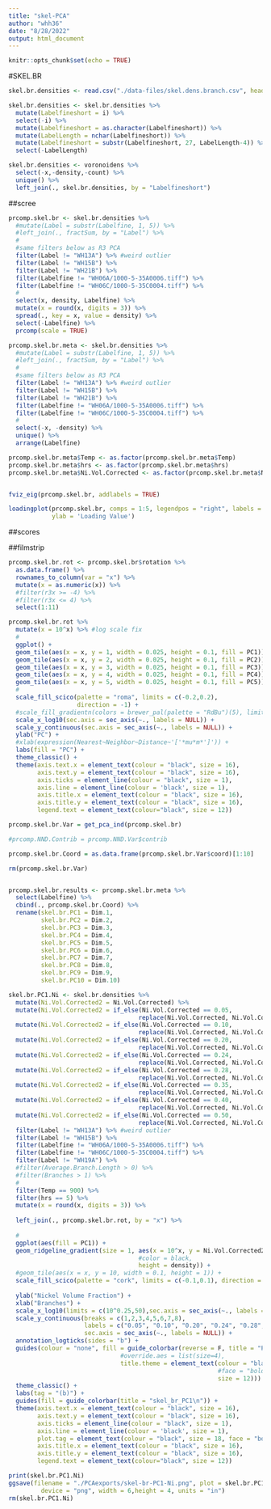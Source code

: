 ```yaml
---
title: "skel-PCA"
author: "whh36"
date: "8/28/2022"
output: html_document
---
```


```r
knitr::opts_chunk$set(echo = TRUE)
```

#SKEL.BR

```r
skel.br.densities <- read.csv("./data-files/skel.dens.branch.csv", header = TRUE)

skel.br.densities <- skel.br.densities %>%
  mutate(Labelfineshort = i) %>%
  select(-i) %>%
  mutate(Labelfineshort = as.character(Labelfineshort)) %>%
  mutate(LabelLength = nchar(Labelfineshort)) %>%
  mutate(Labelfineshort = substr(Labelfineshort, 27, LabelLength-4)) %>%
  select(-LabelLength)

skel.br.densities <- voronoidens %>%
  select(-x,-density,-count) %>%
  unique() %>%
  left_join(., skel.br.densities, by = "Labelfineshort")
```

##scree

```r
prcomp.skel.br <- skel.br.densities %>%
  #mutate(Label = substr(Labelfine, 1, 5)) %>%
  #left_join(., fractSum, by = "Label") %>%
  #
  #same filters below as R3 PCA
  filter(Label != "WH13A") %>% #weird outlier
  filter(Label != "WH15B") %>%
  filter(Label != "WH21B") %>%
  filter(Labelfine != "WH06A/1000-5-35A0006.tiff") %>%
  filter(Labelfine != "WH06C/1000-5-35C0004.tiff") %>%
  #
  select(x, density, Labelfine) %>%
  mutate(x = round(x, digits = 3)) %>%
  spread(., key = x, value = density) %>%
  select(-Labelfine) %>%
  prcomp(scale = TRUE)

prcomp.skel.br.meta <- skel.br.densities %>%
  #mutate(Label = substr(Labelfine, 1, 5)) %>%
  #left_join(., fractSum, by = "Label") %>%
  #
  #same filters below as R3 PCA
  filter(Label != "WH13A") %>% #weird outlier
  filter(Label != "WH15B") %>%
  filter(Label != "WH21B") %>%
  filter(Labelfine != "WH06A/1000-5-35A0006.tiff") %>%
  filter(Labelfine != "WH06C/1000-5-35C0004.tiff") %>%
  #
  select(-x, -density) %>%
  unique() %>%
  arrange(Labelfine)

prcomp.skel.br.meta$Temp <- as.factor(prcomp.skel.br.meta$Temp)
prcomp.skel.br.meta$hrs <- as.factor(prcomp.skel.br.meta$hrs)
prcomp.skel.br.meta$Ni.Vol.Corrected <- as.factor(prcomp.skel.br.meta$Ni.Vol.Corrected)


fviz_eig(prcomp.skel.br, addlabels = TRUE)

loadingplot(prcomp.skel.br, comps = 1:5, legendpos = "right", labels = 'numbers', pretty.xlabels = TRUE, #xlab = 'Time (s)',
            ylab = 'Loading Value')

```

##scores

<!--
```r
autoplot(prcomp.NND, data = prcomp.NND.meta,
         x = 1,
         y = 2,
         colour = "Temp",
         #shape = "hrs",
         label = FALSE, frame = TRUE) +
  scale_x_continuous(sec.axis = sec_axis(~., labels = NULL)) +
  scale_y_continuous(sec.axis = sec_axis(~., labels = NULL)) +
  geom_hline(yintercept = 0, color = "black", size = 0.5, linetype = "dashed") +
  geom_vline(xintercept = 0, color = "black", size = 0.5, linetype = "dashed") +
  scale_shape_manual(values=c(16, 17, 0, 2)) + #hrs
  {if(cb == 1)scale_fill_scico_d(palette = "batlow", direction = 1, begin = 0, end = 0.7)} +
  {if(cb == 1)scale_color_scico_d(palette = "batlow", direction = 1, begin = 0, end = 0.7)} +
  theme_classic()

autoplot(prcomp.NND, data = prcomp.NND.meta,
         x = 1,
         y = 2,
         colour = "hrs",
         label = FALSE, frame = TRUE) +
  scale_x_continuous(sec.axis = sec_axis(~., labels = NULL)) +
  scale_y_continuous(sec.axis = sec_axis(~., labels = NULL)) +
  geom_hline(yintercept = 0, color = "black", size = 0.5, linetype = "dashed") +
  geom_vline(xintercept = 0, color = "black", size = 0.5, linetype = "dashed") +
  {if(cb == 1)scale_fill_scico_d(palette = "lajolla", direction = 1, begin = 0.4, end = 1)} +
  {if(cb == 1)scale_color_scico_d(palette = "lajolla", direction = 1, begin = 0.4, end = 1)} +
  theme_classic()

autoplot(prcomp.NND, data = prcomp.NND.meta,
         x = 1,
         y = 2,
         colour = "Ni.Vol.Corrected",
         #shape = "hrs",
         label = FALSE, frame = TRUE) +
  scale_x_continuous(sec.axis = sec_axis(~., labels = NULL)) +
  scale_y_continuous(sec.axis = sec_axis(~., labels = NULL)) +
  geom_hline(yintercept = 0, color = "black", size = 0.5, linetype = "dashed") +
  geom_vline(xintercept = 0, color = "black", size = 0.5, linetype = "dashed") +
  {if(cb == 1)scale_fill_scico_d(palette = "roma", direction = 1)} +
  {if(cb == 1)scale_color_scico_d(palette = "roma", direction = 1)} +
  labs(colour = "Ni [%]") +
  labs(fill = "Ni [%]") +
  scale_shape_manual(values=c(16, 17, 0, 2)) + #hrs
  theme_classic()



autoplot(prcomp.NND, 
         x = 1,
         y = 2,
         data = prcomp.NND.meta,
         colour = "Temp",
         shape = "hrs",
         label = FALSE, frame = TRUE) +
  scale_x_continuous(sec.axis = sec_axis(~., labels = NULL)) +
  scale_y_continuous(sec.axis = sec_axis(~., labels = NULL)) +
  scale_shape_manual(values=c(16, 17, 0, 2)) + #hrs
  {if(cb == 1)scale_fill_scico_d(palette = "batlow", direction = 1, begin = 0, end = 0.7)} +
  {if(cb == 1)scale_color_scico_d(palette = "batlow", direction = 1, begin = 0, end = 0.7)} +
  theme_classic()
```
-->

##filmstrip

```r
prcomp.skel.br.rot <- prcomp.skel.br$rotation %>%
  as.data.frame() %>%
  rownames_to_column(var = "x") %>%
  mutate(x = as.numeric(x)) %>%
  #filter(r3x >= -4) %>%
  #filter(r3x <= 4) %>%
  select(1:11)

prcomp.skel.br.rot %>%
  mutate(x = 10^x) %>% #log scale fix
  #
  ggplot() +
  geom_tile(aes(x = x, y = 1, width = 0.025, height = 0.1, fill = PC1)) +
  geom_tile(aes(x = x, y = 2, width = 0.025, height = 0.1, fill = PC2)) +
  geom_tile(aes(x = x, y = 3, width = 0.025, height = 0.1, fill = PC3)) +
  geom_tile(aes(x = x, y = 4, width = 0.025, height = 0.1, fill = PC4)) +
  geom_tile(aes(x = x, y = 5, width = 0.025, height = 0.1, fill = PC5)) +
  #
  scale_fill_scico(palette = "roma", limits = c(-0.2,0.2), 
                   direction = -1) +
  #scale_fill_gradientn(colors = brewer_pal(palette = "RdBu")(5), limits = c(-0.15,0.15)) +
  scale_x_log10(sec.axis = sec_axis(~., labels = NULL)) +
  scale_y_continuous(sec.axis = sec_axis(~., labels = NULL)) +
  ylab("PC") +
  #xlab(expression(Nearest~Neighbor~Distance~'['*mu*m*']')) +
  labs(fill = "PC") +
  theme_classic() +
  theme(axis.text.x = element_text(colour = "black", size = 16),
        axis.text.y = element_text(colour = "black", size = 16),
        axis.ticks = element_line(colour = "black", size = 1),
        axis.line = element_line(colour = 'black', size = 1),
        axis.title.x = element_text(colour = "black", size = 16),
        axis.title.y = element_text(colour = "black", size = 16),
        legend.text = element_text(colour="black", size = 12))


```

```r
prcomp.skel.br.Var = get_pca_ind(prcomp.skel.br)

#prcomp.NND.Contrib = prcomp.NND.Var$contrib

prcomp.skel.br.Coord = as.data.frame(prcomp.skel.br.Var$coord)[1:10]

rm(prcomp.skel.br.Var)


prcomp.skel.br.results <- prcomp.skel.br.meta %>%
  select(Labelfine) %>%
  cbind(., prcomp.skel.br.Coord) %>%
  rename(skel.br.PC1 = Dim.1,
         skel.br.PC2 = Dim.2,
         skel.br.PC3 = Dim.3,
         skel.br.PC4 = Dim.4,
         skel.br.PC5 = Dim.5,
         skel.br.PC6 = Dim.6,
         skel.br.PC7 = Dim.7,
         skel.br.PC8 = Dim.8,
         skel.br.PC9 = Dim.9,
         skel.br.PC10 = Dim.10)

```


```r


skel.br.PC1.Ni <- skel.br.densities %>%
  mutate(Ni.Vol.Corrected2 = Ni.Vol.Corrected) %>%
  mutate(Ni.Vol.Corrected2 = if_else(Ni.Vol.Corrected == 0.05,
                                    replace(Ni.Vol.Corrected, Ni.Vol.Corrected == 0.05, 1), Ni.Vol.Corrected2)) %>%
  mutate(Ni.Vol.Corrected2 = if_else(Ni.Vol.Corrected == 0.10,
                                    replace(Ni.Vol.Corrected, Ni.Vol.Corrected == 0.10, 2), Ni.Vol.Corrected2)) %>%
  mutate(Ni.Vol.Corrected2 = if_else(Ni.Vol.Corrected == 0.20,
                                    replace(Ni.Vol.Corrected, Ni.Vol.Corrected == 0.20, 3), Ni.Vol.Corrected2)) %>%
  mutate(Ni.Vol.Corrected2 = if_else(Ni.Vol.Corrected == 0.24,
                                    replace(Ni.Vol.Corrected, Ni.Vol.Corrected == 0.24, 4), Ni.Vol.Corrected2)) %>%
  mutate(Ni.Vol.Corrected2 = if_else(Ni.Vol.Corrected == 0.28,
                                    replace(Ni.Vol.Corrected, Ni.Vol.Corrected == 0.28, 5), Ni.Vol.Corrected2)) %>%
  mutate(Ni.Vol.Corrected2 = if_else(Ni.Vol.Corrected == 0.35,
                                    replace(Ni.Vol.Corrected, Ni.Vol.Corrected == 0.35, 6), Ni.Vol.Corrected2)) %>%
  mutate(Ni.Vol.Corrected2 = if_else(Ni.Vol.Corrected == 0.40,
                                    replace(Ni.Vol.Corrected, Ni.Vol.Corrected == 0.40, 7), Ni.Vol.Corrected2)) %>%
  mutate(Ni.Vol.Corrected2 = if_else(Ni.Vol.Corrected == 0.50,
                                    replace(Ni.Vol.Corrected, Ni.Vol.Corrected == 0.50, 8), Ni.Vol.Corrected2)) %>%
  filter(Label != "WH13A") %>% #weird outlier
  filter(Label != "WH15B") %>%
  filter(Labelfine != "WH06A/1000-5-35A0006.tiff") %>%
  filter(Labelfine != "WH06C/1000-5-35C0004.tiff") %>%
  filter(Label != "WH19A") %>%
  #filter(Average.Branch.Length > 0) %>%
  #filter(Branches > 1) %>%
  #
  filter(Temp == 900) %>%
  filter(hrs == 5) %>%
  mutate(x = round(x, digits = 3)) %>%
  
  left_join(., prcomp.skel.br.rot, by = "x") %>%
  
  #
  ggplot(aes(fill = PC1)) +
  geom_ridgeline_gradient(size = 1, aes(x = 10^x, y = Ni.Vol.Corrected2, group = Labelfine, 
                                    #color = black,
                                    height = density)) +
  #geom_tile(aes(x = x, y = 10, width = 0.1, height = 1)) +
  scale_fill_scico(palette = "cork", limits = c(-0.1,0.1), direction = -1) +
  
  ylab("Nickel Volume Fraction") +
  xlab("Branches") +
  scale_x_log10(limits = c(10^0.25,50),sec.axis = sec_axis(~., labels = NULL)) +
  scale_y_continuous(breaks = c(1,2,3,4,5,6,7,8),
                     labels = c("0.05", "0.10", "0.20", "0.24", "0.28", "0.35", "0.40", "0.50"),
                     sec.axis = sec_axis(~., labels = NULL)) +
  annotation_logticks(sides = "b") +
  guides(colour = "none", fill = guide_colorbar(reverse = F, title = "PC1", 
                               #override.aes = list(size=4), 
                               title.theme = element_text(colour = "black",
                                                          #face = "bold",
                                                          size = 12))) +
  theme_classic() +
  labs(tag = "(b)") +
  guides(fill = guide_colorbar(title = "skel_br_PC1\n")) +
  theme(axis.text.x = element_text(colour = "black", size = 16),
        axis.text.y = element_text(colour = "black", size = 16),
        axis.ticks = element_line(colour = "black", size = 1),
        axis.line = element_line(colour = 'black', size = 1),
        plot.tag = element_text(colour = "black", size = 18, face = "bold"),
        axis.title.x = element_text(colour = "black", size = 16),
        axis.title.y = element_text(colour = "black", size = 16),
        legend.text = element_text(colour="black", size = 12))

print(skel.br.PC1.Ni)
ggsave(filename = "./PCAexports/skel-br-PC1-Ni.png", plot = skel.br.PC1.Ni, 
         device = "png", width = 6,height = 4, units = "in")
rm(skel.br.PC1.Ni)
```
